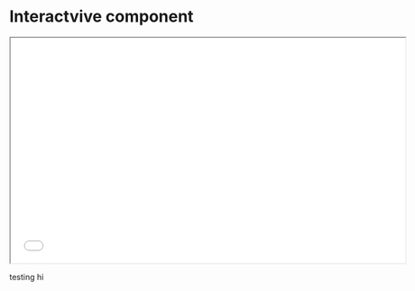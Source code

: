 # Interactvive component

<iframe src="migration_d3.html" width="700" height="400"></iframe>

testing hi
